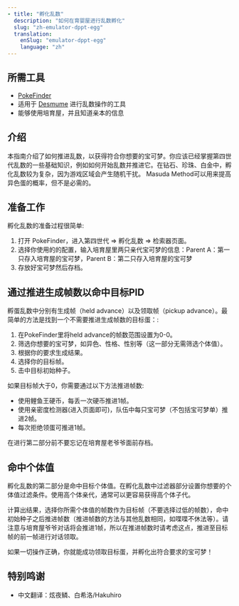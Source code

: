 ```yaml
---
- title: "孵化乱数"
  description: "如何在育婴屋进行乱数孵化"
  slug: "zh-emulator-dppt-egg"
  translation:
    enSlug: "emulator-dppt-egg"
    language: "zh"
---
```


## 所需工具

- [PokeFinder](/pokefinder)
- 适用于 [Desmume](/desmume-setup) 进行乱数操作的工具
- 能够使用培育屋，并且知道亲本的信息

## 介绍

本指南介绍了如何推进乱数，以获得符合你想要的宝可梦。你应该已经掌握第四世代乱数的一些基础知识，例如如何开始乱数并推进它。在钻石、珍珠、白金中，孵化乱数较为复杂，因为游戏区域会产生随机干扰。
Masuda Method可以用来提高异色蛋的概率，但不是必需的。

## 准备工作

孵化乱数的准备过程很简单:

1. 打开 PokeFinder，进入第四世代 => 孵化乱数 => 检索器页面。
2. 选择你使用的的配置，输入培育屋里两只亲代宝可梦的信息：Parent A：第一只存入培育屋的宝可梦，Parent B：第二只存入培育屋的宝可梦
3. 存放好宝可梦然后存档。

## 通过推进生成帧数以命中目标PID

孵蛋乱数中分别有生成帧（held advance）以及领取帧（pickup advance）。最简单的方法是找到一个不需要推进生成帧数的目标蛋：:

1. 在PokeFinder里将held advance的帧数范围设置为0-0。
2. 筛选你想要的宝可梦，如异色、性格、性别等（这一部分无需筛选个体值）。
3. 根据你的要求生成结果。
4. 选择你的目标帧。
5. 击中目标初始种子。

如果目标帧大于0，你需要通过以下方法推进帧数:

- 使用鲤鱼王硬币，每丢一次硬币推进1帧。
- 使用亲密度检测器(进入页面即可)，队伍中每只宝可梦（不包括宝可梦单）推进2帧。
- 每次拒绝领蛋可推进1帧。

在进行第二部分前不要忘记在培育屋老爷爷面前存档。

## 命中个体值

孵化乱数的第二部分是命中目标个体值。在孵化乱数中过滤器部分设置你想要的个体值过滤条件。使用高个体亲代，通常可以更容易获得高个体子代。

计算出结果，选择你所需个体值的帧数作为目标帧（不要选择过低的帧数），命中初始种子之后推进帧数（推进帧数的方法与其他乱数相同，如喋喋不休法等）。请注意与培育屋爷爷对话将会推进1帧，所以在推进帧数时请考虑这点，推进至目标帧的前一帧进行对话领取。

如果一切操作正确，你就能成功领取目标蛋，并孵化出符合要求的宝可梦！

## 特别鸣谢

- 中文翻译：炫夜鳞、白希洛/Hakuhiro

